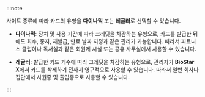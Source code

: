 :::note

사이트 종류에 따라 카드의 유형을 **다이나믹** 또는 **레귤러**로 선택할 수 있습니다. 

* **다이나믹**: 장치 및 사용 기간에 따라 크레딧을 차감하는 유형으로, 카드를 발급한 뒤에도 회수, 중지, 재발급, 만료 날짜 지정과 같은 관리가 가능합니다. 따라서 피트니스 클럽이나 독서실과 같은 회원제 시설 또는 공유 사무실에서 사용할 수 있습니다.

* **레귤러**: 발급한 카드 개수에 따라 크레딧을 차감하는 유형으로, 관리자가 **BioStar X**에서 카드를 삭제하기 전까지 영구적으로 사용할 수 있습니다. 따라서 일반 회사나 집단에서 사원증 및 출입증으로 사용할 수 있습니다.

:::